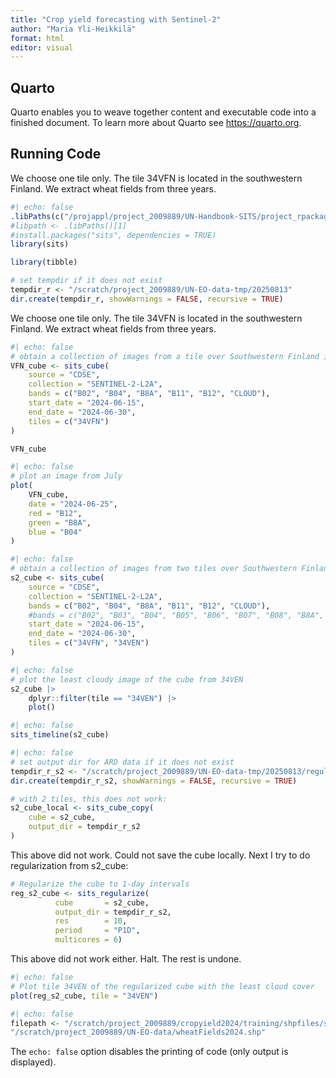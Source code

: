 ```yaml
---
title: "Crop yield forecasting with Sentinel-2"
author: "Maria Yli-Heikkilä"
format: html
editor: visual
---
```


## Quarto

Quarto enables you to weave together content and executable code into a finished document. To learn more about Quarto see <https://quarto.org>.

## Running Code

We choose one tile only. The tile 34VFN is located in the southwestern Finland. We extract wheat fields from three years.

```r
#| echo: false
.libPaths(c("/projappl/project_2009889/UN-Handbook-SITS/project_rpackages_4.5.1", .libPaths()))
#libpath <- .libPaths()[1]
#install.packages("sits", dependencies = TRUE)
library(sits)

library(tibble)

# set tempdir if it does not exist 
tempdir_r <- "/scratch/project_2009889/UN-EO-data-tmp/20250813"
dir.create(tempdir_r, showWarnings = FALSE, recursive = TRUE)
```

We choose one tile only. The tile 34VFN is located in the southwestern Finland. We extract wheat fields from three years.


```r
#| echo: false
# obtain a collection of images from a tile over Southwestern Finland in July 2024
VFN_cube <- sits_cube(
    source = "CDSE",
    collection = "SENTINEL-2-L2A",
    bands = c("B02", "B04", "B8A", "B11", "B12", "CLOUD"),
    start_date = "2024-06-15",
    end_date = "2024-06-30",
    tiles = c("34VFN")
)

```

```r
VFN_cube
```


```r
#| echo: false
# plot an image from July
plot(
    VFN_cube, 
    date = "2024-06-25", 
    red = "B12", 
    green = "B8A", 
    blue = "B04"
)
```

```r
#| echo: false
# obtain a collection of images from two tiles over Southwestern Finland in July 2024
s2_cube <- sits_cube(
    source = "CDSE",
    collection = "SENTINEL-2-L2A",
    bands = c("B02", "B04", "B8A", "B11", "B12", "CLOUD"),
    #bands = c("B02", "B03", "B04", "B05", "B06", "B07", "B08", "B8A", "B11", "B12", "CLOUD"),
    start_date = "2024-06-15",
    end_date = "2024-06-30",
    tiles = c("34VFN", "34VEN")
)

```



```r
#| echo: false
# plot the least cloudy image of the cube from 34VEN
s2_cube |>  
    dplyr::filter(tile == "34VEN") |>  
    plot()
```




```r
#| echo: false
sits_timeline(s2_cube)
```


```r
#| echo: false
# set output dir for ARD data if it does not exist 
tempdir_r_s2 <- "/scratch/project_2009889/UN-EO-data-tmp/20250813/regularize"
dir.create(tempdir_r_s2, showWarnings = FALSE, recursive = TRUE)

# with 2 tiles, this does not work:
s2_cube_local <- sits_cube_copy(
    cube = s2_cube,
    output_dir = tempdir_r_s2
)


```
This above did not work. Could not save the cube locally. Next I try to do regularization from s2_cube:


```r
# Regularize the cube to 1-day intervals
reg_s2_cube <- sits_regularize(
          cube       = s2_cube,
          output_dir = tempdir_r_s2,
          res        = 10,
          period     = "P1D",
          multicores = 6)

```
This above did not work either. Halt. The rest is undone.

```r
#| echo: false
# Plot tile 34VEN of the regularized cube with the least cloud cover
plot(reg_s2_cube, tile = "34VEN")


```

```r
#| echo: false
filepath <- "/scratch/project_2009889/cropyield2024/training/shpfiles/shpfiles_perTile/"
"/scratch/project_2009889/UN-EO-data/wheatFields2024.shp"
```

The `echo: false` option disables the printing of code (only output is displayed).
